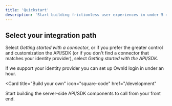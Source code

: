 ```yaml
---
title: 'Quickstart'
description: 'Start building frictionless user experiences in under 5 minutes'
---
```


## Select your integration path

Select _Getting started with a connector_, or if you prefer the greater control and customization the API/SDK (or if you don't find a connector that matches your identity provider), select _Getting started with the API/SDK_. 

<CardGroup>

<Card title="Getting started with a Connector" icon="leaf" href="https://docs.ownid.com/introduction#connectors">
  If we support your identity provider you can set up OwnId login in under an hour.

  

</Card>

<Card
  title="Build your own"
  icon="square-code"
  href="/development"
>
Start building the server-side API/SDK components to call from your front end.



 
</Card>
</CardGroup>


